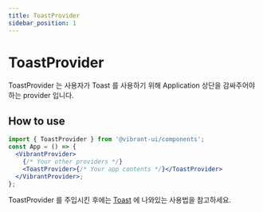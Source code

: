 ```yaml
---
title: ToastProvider
sidebar_position: 1
---
```


# ToastProvider

ToastProvider 는 사용자가 Toast 를 사용하기 위해 Application 상단을 감싸주어야 하는 provider 입니다.

## How to use

```jsx
import { ToastProvider } from '@vibrant-ui/components';
const App = () => {
  <VibrantProvider>
    {/* Your other providers */}
    <ToastProvider>{/* Your app contents */}</ToastProvider>
  </VibrantProvider>;
};
```

ToastProvider 를 주입시킨 후에는 [Toast](../vibrant-component/toast) 에 나와있는 사용법을 참고하세요.
